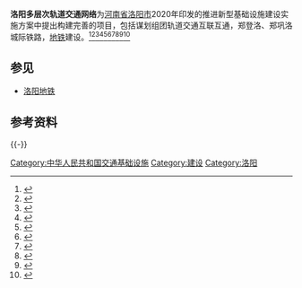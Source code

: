 
'''洛阳多层次轨道交通网络'''为[[河南省|河南省]][[洛阳市|洛阳市]]2020年印发的推进新型基础设施建设实施方案中提出构建完善的项目，包括谋划组团轨道交通互联互通，郑登洛、郑巩洛城际铁路，[[洛阳地铁|地铁]]建设。<ref>{{cite web|archive-url=http://www.freezepage.com/1604631705FPSYQEJFZG|url=http://www.qczxw.net/Show-14409.html|title=洛阳出台推进新型基础设施建设实施方案 今年新建20个智慧停车场|publisher=汽车装修网|archive-date=2020-11-06}}</ref><ref>{{cite web|archive-url=http://www.freezepage.com/1604632670AVXPJTNUJD|title=
重磅！总投资2390亿元！涉及洛阳这210个项目…|publisher=凤凰网|url=http://news.ifeng.com/c/80vjU425Kkf|archive-date=2020-11-06}}</ref><ref>{{cite web|title=洛阳重磅发文！新基建实施方案来了，谋划总投资2390亿元项目210个|archive-url=http://www.freezepage.com/1604632913PXOJNLABGY|publisher=河南一百度|archive-date=2020-11-06|url=https://www.henan100.com/news/2020/974079.shtml}}</ref><ref>{{cite web|archive-url=http://www.freezepage.com/1604633471OXXAZDXCPM|url=http://www.3news.cn/henan/hnxw/2020/1020/453134.html|title=洛阳新基建实施方案来了 2020年计划完成投资195亿元|publisher=财报网|archive-date=2020-11-06}}</ref><ref>{{cite web|archive-url=http://www.freezepage.com/1604633713KHJUNEFBJT|url=http://www.njszgl.com/hydd/336504.html|publisher=江苏市政工程|archive-date=2020-11-06|title=2020年河南洛阳市推进新型基础设施建设实施方案 3年新增公共充电桩9500个以上}}</ref><ref>{{cite web|url=http://lyrb.lyd.com.cn/html2/2020-10/27/content_249764.htm|archive-url=http://www.freezepage.com/1604633909MBHAIEYEBL|title=发力新基建 赋能新发展|archive-date=2020-11-06}}</ref><ref>{{cite web|archive-url=http://www.freezepage.com/1604634091CLKOUAZFEG|url=http://www.hnmdtv.com/yaowen/2020/1020/54142.html|archive-date=2020-11-06|title=重磅！2020年洛阳市推进新型基础设施建设实施方案|publisher=中原网视台}}</ref><ref>{{cite web|url=http://www.lytv.com.cn/Portal/Html/ItemId/16/114616.html|archive-url=http://www.freezepage.com/1604634394TEHTYAYCHN|publisher=洛阳电视台|archive-date=2020-11-06|title=我市印发方案推进新型基础设施建设 将开展8类23项重点工作}}</ref><ref>{{cite web|url=https://www.henandaily.cn/content/2020/1027/261810.html|archive-url=http://www.freezepage.com/1604634665NEJOJUDJGI|archive-date=2020-11-06|title=洛阳印发方案推进新型基础设施建设　将开展8类23项重点工作|publisher=洛阳网}}</ref><ref>{{cite web|archive-url=http://www.freezepage.com/1604634832IARAXBHTPG|url=http://news.lyd.com.cn/system/2020/10/27/031851679.shtml|title=洛阳印发方案推进新型基础设施建设　将开展8类23项重点工作|publisher=洛阳网|archive-date=2020-11-06}}</ref>

==参见==
*[[洛阳地铁|洛阳地铁]]

==参考资料==
{{-}}
{{reflist}}
[[Category:中华人民共和国交通基础设施|Category:中华人民共和国交通基础设施]]
[[Category:建设|Category:建设]]
[[Category:洛阳|Category:洛阳]]